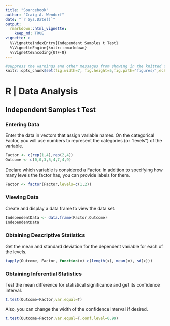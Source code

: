 ```yaml
---
title: "Sourcebook"
author: "Craig A. Wendorf"
date: "`r Sys.Date()`"
output: 
  rmarkdown::html_vignette:
    keep_md: TRUE
vignette: >
  %\VignetteIndexEntry{Independent Samples t Test}
  %\VignetteEngine{knitr::rmarkdown}
  %\VignetteEncoding{UTF-8}
---
```


```r
#suppress the warnings and other messages from showing in the knitted file.
knitr::opts_chunk$set(fig.width=7, fig.height=5,fig.path='figures/',echo=TRUE,warning=FALSE,message=FALSE)
```

# R | Data Analysis

## Independent Samples t Test

### Entering Data

Enter the data in vectors that assign variable names. On the categorical Factor, you will use numbers to represent the categories (or “levels”) of the variable.

```r
Factor <- c(rep(1,4),rep(2,4))
Outcome <- c(0,0,3,5,4,7,4,9)
```

Declare which variable is considered a Factor. In addition to specifying how many levels the factor has, you can provide labels for them.

```r
Factor <- factor(Factor,levels=c(1,2))
```

### Viewing Data

Create and display a data frame to view the data set.

```r
IndependentData <- data.frame(Factor,Outcome)
IndependentData
```

### Obtaining Descriptive Statistics

Get the mean and standard deviation for the dependent variable for each of the levels.

```r
tapply(Outcome, Factor, function(x) c(length(x), mean(x), sd(x)))
```

### Obtaining Inferential Statistics

Test the mean difference for statistical significance and get its confidence interval.

```r
t.test(Outcome~Factor,var.equal=T)
```

Also, you can change the width of the confidence interval if desired.

```r
t.test(Outcome~Factor,var.equal=T,conf.level=0.99)
```
